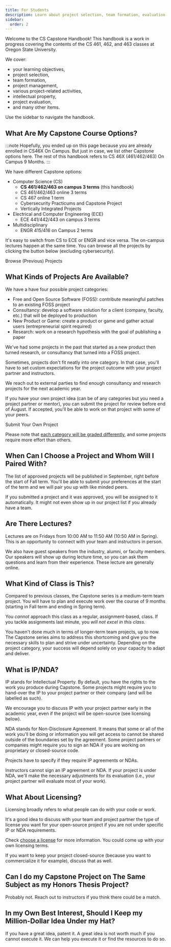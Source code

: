 ```yaml
---
title: For Students
description: Learn about project selection, team formation, evaluation criteria, and available project categories. Start planning your Capstone journey with clear objectives and expectations.
sidebar:
  order: 2
---
```



Welcome to the CS Capstone Handbook! This handbook is a work in progress covering the contents of the CS 461, 462, and 463 classes at Oregon State University.

We cover:

- your learning objectives, 
- project selection, 
- team formation,
- project management,
- various project-related activities,
- intellectual property,
- project evaluation,
- and many other items.

Use the sidebar to navigate the handbook.

## What Are My Capstone Course Options?

:::note
Hopefully, you ended up on this page because you are already enrolled in CS46X On Campus. But just in case, we list other Capstone options here. The rest of this handbook refers to CS 46X (461/462/463) On Campus 9 Months.
:::

We have different Capstone options:

- Computer Science (CS)
  - **CS 461/462/463 on campus 3 terms** (this handbook)
  - CS 461/462/463 online 3 terms
  - CS 467 online 1 term
  - Cybersecurity Practicums and Capstone Project
  - Vertically Integrated Projects
- Electrical and Computer Engineering (ECE)
  - ECE 441/442/443 on campus 3 terms
- Multidisciplinary
  - ENGR 415/416 on Campus 2 terms

It's easy to switch from CS to ECE or ENGR and vice versa. The on-campus lectures happen at the same time. You can browse all the projects by clicking the button below (excluding cybersecurity).

<div class="cta text-center">
  <LinkButton
    href="https://eecs.engineering.oregonstate.edu/capstone/submission/pages/browseProjects.php"
    variant="secondary"
    icon="external"
    iconPlacement="start"
    target="_blank"
  >
    Browse (Previous) Projects
  </LinkButton>
</div>

## What Kinds of Projects Are Available?

We have a have four possible project categories:

- Free and Open Source Software (FOSS): contribute meaningful patches to an existing FOSS project
- Consultancy: develop a software solution for a client (company, faculty, etc.) that will be deployed to production
- New Product or Game: create a product or game and gather actual users (entrepreneurial spirit required)
- Research: work on a research hypothesis with the goal of publishing a paper

We've had some projects in the past that started as a new product then turned research, or consultancy that turned into a FOSS project. 

Sometimes, projects don't fit neatly into one category. In that case, you'll have to set custom expectations for the project outcome with your project partner and instructors.

<LinkCard
  title="Project Categories"
  description="Learn more about their benefits, challenges, and requirements."
  href="/practicalities/categories/"
/>

We reach out to external parties to find enough consultancy and research projects for the next academic year.

If you have your own project idea (can be of any categories but you need a project partner or mentor), you can submit the project for review before end of August. If accepted, you'll be able to work on that project with some of your peers.

<div class="cta text-center">
  <LinkButton
    href="https://eecs.engineering.oregonstate.edu/capstone/submission/pages/"
    variant="primary"
    icon="external"
    iconPlacement="start"
    target="_blank"
  >
    Submit Your Own Project
  </LinkButton>
</div>

Please note that [each category will be graded differently](/project-evaluation/project-partner-evaluation/#verification-and-validation), and some projects require more effort than others.

## When Can I Choose a Project and Whom Will I Paired With?

The list of approved projects will be published in September, right before the start of Fall term. You'll be able to submit your preferences at the start of the term and we will pair you up with like minded peers.

<LinkCard
  title="Project Selection"
  description="Learn more about selecting a project."
  href="/practicalities/selection/"
/>
<LinkCard
  title="Team Formation"
  description="Learn more about the different ways of collaborating with others."
  href="/practicalities/teams/"
/>

If you submitted a project and it was approved, you will be assigned to it automatically. It might not even show up in our project list if you already have a team.

## Are There Lectures?

Lectures are on Fridays from 10:00 AM to 11:50 AM (10:50 AM in Spring). This is an opportunity to connect with your team and instructors in person. 

We also have guest speakers from the industry, alumni, or faculty members. Our speakers will show up during lecture time, so you can ask them questions and learn from their experience. These lecture are generally online.

## What Kind of Class is This?

Compared to previous classes, the Capstone series is a medium-term team project. You will have to plan and execute work over the course of 9 months (starting in Fall term and ending in Spring term).

You *cannot* approach this class as a regular, assignment-based, class. If you tackle assignments last minute, you *will not excel in this class*.

You haven't done much in terms of longer-term team projects, up to now. The Capstone series aims to address this shortcoming and give you the necessary skills to plan and strive under uncertainty. Depending on the project category, your success will depend solely on your capacity to adapt and deliver.

## What is IP/NDA?

IP stands for Intellectual Property. By default, you have the rights to the work you produce during Capstone. Some projects might require you to hand-over the IP to your project partner or their company (and will be labelled as such). 

We encourage you to discuss IP with your project partner early in the academic year, even if the project will be open-source (see licensing below).

NDA stands for Non-Disclosure Agreement. It means that some or all of the work you'll be doing or information you will get access to cannot be shared outside of the boundaries set by the agreement. Some project partners or companies might require you to sign an NDA if you are working on proprietary or closed-source code. 

Projects have to specify if they require IP agreements or NDAs.

Instructors cannot sign an IP agreement or NDA. If your project is under NDA, we'll make the necessary adjustments for its evaluation (i.e., your project partner will evaluate most of your work).

## What About Licensing?

Licensing broadly refers to what people can do with your code or work. 

It's a good idea to discuss with your team and project partner the type of license you want for your open-source project if you are not under specific IP or NDA requirements. 

Check [choose a license](https://choosealicense.com/) for more information. You could come up with your own licensing terms. 

If you want to keep your project closed-source (because you want to commercialize it for example), discuss that as well.

## Can I do my Capstone Project on The Same Subject as my Honors Thesis Project?

Probably not. Reach out to instructors if you think there could be a match.

## In my Own Best Interest, Should I Keep my Million-Dollar Idea Under my Hat?

If you have a great idea, patent it. A great idea is not worth much if you cannot execute it. We can help you execute it or find the resources to do so.